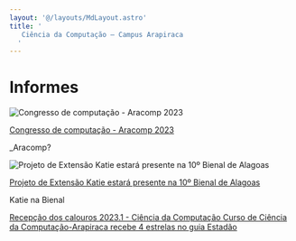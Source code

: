 ```yaml
---
layout: '@/layouts/MdLayout.astro'
title: '
   Ciência da Computação — Campus Arapiraca
  '
---
```






Informes
========













![Congresso de computação - Aracomp 2023](https://arapiraca.ufal.br/graduacao/ciencia-da-computacao/institucional/informes/aracomp-2023/@@images/image-0-5861a49eebf2750018e06982decc0003.png "Congresso de computação - Aracomp 2023")







<a class="titulo" href="/cpt/institucional/informes/aracomp-2023">
 Congresso de computação - Aracomp 2023
</a>


 \_Aracomp?
 







![Projeto de Extensão Katie estará presente na 10º Bienal de Alagoas](https://arapiraca.ufal.br/graduacao/ciencia-da-computacao/institucional/informes/katie-na-bienal/@@images/image-0-2f367e8849ef7a06f4d31f43944cae95.jpeg "Projeto de Extensão Katie estará presente na 10º Bienal de Alagoas")







<a class="titulo" href="/cpt/institucional/informes/katie-na-bienal">
 Projeto de Extensão Katie estará presente na 10º Bienal de Alagoas
</a>


 Katie na Bienal
 















<a class="titulo" href="/cpt/institucional/informes/recepcao-dos-calouros-2023-1-ciencia-da-computacao">
 Recepção dos calouros 2023.1 - Ciência da Computação
</a>














<a class="titulo" href="/cpt/institucional/informes/curso-de-ciencia-da-computacao-em-arapiraca-recebe-4-estrela-no-guia-estadao">
 Curso de Ciência da Computação-Arapiraca recebe 4 estrelas no guia Estadão
</a>











